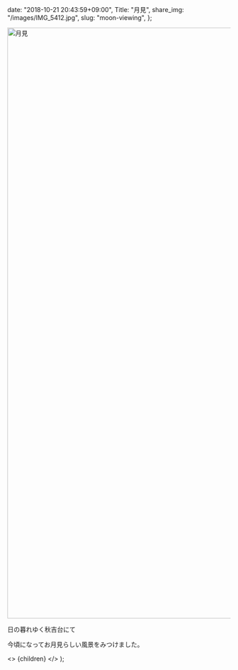 
  date: "2018-10-21 20:43:59+09:00",
  Title: "月見",
  share_img: "/images/IMG_5412.jpg",
  slug: "moon-viewing",
};

<img src="/images/IMG_5412.jpg" alt="月見" width="2000" height="1332" loading="lazy" />

<span className="caption">日の暮れゆく秋吉台にて</span>

今頃になってお月見らしい風景をみつけました。

  <>
    <Head>
      <title>{meta.Title} | 異郷好実</title>
    </Head>
    <PostLayout meta={meta}>{children}</PostLayout>
  </>
);
